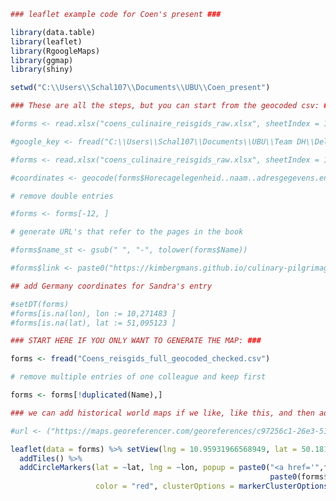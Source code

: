 
```{r message=FALSE, warning=FALSE, echo=FALSE}
### leaflet example code for Coen's present ###

library(data.table)
library(leaflet)
library(RgoogleMaps)
library(ggmap)
library(shiny)

setwd("C:\\Users\\Schal107\\Documents\\UBU\\Coen_present")

### These are all the steps, but you can start from the geocoded csv: ###

#forms <- read.xlsx("coens_culinaire_reisgids_raw.xlsx", sheetIndex = 1)

#google_key <- fread("C:\\Users\\Schal107\\Documents\\UBU\\Team DH\\Delpher\\google_key.txt")

#forms <- read.xlsx("coens_culinaire_reisgids_raw.xlsx", sheetIndex = 1)

#coordinates <- geocode(forms$Horecagelegenheid..naam..adresgegevens.en.website....)

# remove double entries

#forms <- forms[-12, ]

# generate URL's that refer to the pages in the book

#forms$name_st <- gsub(" ", "-", tolower(forms$Name))

#forms$link <- paste0("https://kimbergmans.github.io/culinary-pilgrimage/", forms$name_st)

## add Germany coordinates for Sandra's entry

#setDT(forms)
#forms[is.na(lon), lon := 10,271483 ]
#forms[is.na(lat), lat := 51,095123 ]

### START HERE IF YOU ONLY WANT TO GENERATE THE MAP: ###

forms <- fread("Coens_reisgids_full_geocoded_checked.csv")

# remove multiple entries of one colleague and keep first 

forms <- forms[!duplicated(Name),]

### we can add historical world maps if we like, like this, and then add the url inside addTiles: ###

#url <- ("https://maps.georeferencer.com/georeferences/c97256c1-26e3-5101-8282-384bff337213/2020-01-28T20:58:47.531031Z/map/{z}/{x}/{y}.png?key=ebGMmpORFAU1M65ypiIz")

leaflet(data = forms) %>% setView(lng = 10.95931966568949, lat = 50.1812298717116, zoom = 2) %>%
  addTiles() %>%
  addCircleMarkers(lat = ~lat, lng = ~lon, popup = paste0("<a href='",forms$link,"'>",
                                                          paste0(forms$Name,":", ... = forms$Dit.gerecht.zou.je.echt.eens.moeten.proberen..),"</a>"), 
                   color = "red", clusterOptions = markerClusterOptions())

```


